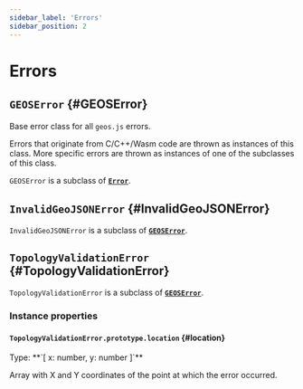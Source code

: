 ```yaml
---
sidebar_label: 'Errors'
sidebar_position: 2
---
```


# Errors

## `GEOSError` {#GEOSError}

<div class='margin-left--md'>

Base error class for all `geos.js` errors.

Errors that originate from C/C++/Wasm code are thrown as instances of this class.
More specific errors are thrown as instances of one of the subclasses of this class.

`GEOSError` is a subclass of [**`Error`**](https://developer.mozilla.org/en-US/docs/Web/JavaScript/Reference/Global_Objects/Error).

</div>

## `InvalidGeoJSONError` {#InvalidGeoJSONError}

<div class='margin-left--md'>

`InvalidGeoJSONError` is a subclass of [**`GEOSError`**](errors.mdx#GEOSError).

</div>

## `TopologyValidationError` {#TopologyValidationError}

<div class='margin-left--md'>

`TopologyValidationError` is a subclass of [**`GEOSError`**](errors.mdx#GEOSError).

### Instance properties

#### `TopologyValidationError.prototype.location` {#location}

<p class='margin-bottom--sm margin-left--md'>Type: **`[ x: number, y: number ]`**</p>
<p class='margin-left--md'>Array with X and Y coordinates of the point at which the error occurred.</p>

</div>
